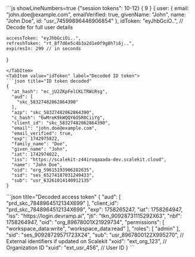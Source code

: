 

<Tabs syncKey="auth-result">
  <TabItem value="authResult" label="Auth Result">
  ```js showLineNumbers=true {"session tokens": 10-12} { 9 }
  {
    user: {
      email: "john.doe@example.com",
      emailVerified: true,
      givenName: "John",
      name: "John Doe",
      id: "usr_74599896446906854"
    },
    idToken: "eyJhbGciO..", // Decode for full user details

    accessToken: "eyJhbGciOi..",
    refreshToken: "rt_8f7d6e5c4b3a2d1e0f9g8h7i6j..",
    expiresIn: 299 // in seconds
  }
  ```
  </TabItem>
  <TabItem value="idToken" label="Decoded ID token">
  ```json title="ID token decoded"
  {
    "at_hash": "ec_jU2ZKpFelCKLTRWiRsg",
    "aud": [
      "skc_58327482062864390"
    ],
    "azp": "skc_58327482062864390",
    "c_hash": "6wMreK9kWQQY6O5R0CiiYg",
    "client_id": "skc_58327482062864390",
    "email": "john.doe@example.com",
    "email_verified": true,
    "exp": 1742975822,
    "family_name": "Doe",
    "given_name": "John",
    "iat": 1742974022,
    "iss": "https://scalekit-z44iroqaaada-dev.scalekit.cloud",
    "name": "John Doe",
    "oid": "org_59615193906282635",
    "sid": "ses_65274187031249433",
    "sub": "usr_63261014140912135"
  }
  ```
  </TabItem>
  <TabItem value="accessToken" label="Decoded access token">
      ```json title="Decoded access token"
      {
          "aud": [
            "prd_skc_7848964512134X699"
          ],
          "client_id": "prd_skc_7848964512134X699",
          "exp": 1758265247,
          "iat": 1758264947,
          "iss": "https://login.devramp.ai",
          "jti": "tkn_90928731115292X63",
          "nbf": 1758264947,
          "oid": "org_89678001X21929734",
          "permissions": [
            "workspace_data:write",
            "workspace_data:read"
          ],
          "roles": [
            "admin"
          ],
          "sid": "ses_90928729571723X24",
          "sub": "usr_8967800122X995270",
          // External identifiers if updated on Scalekit
          "xoid": "ext_org_123", // Organization ID
          "xuid": "ext_usr_456", // User ID
      }
    ```
  </TabItem>
</Tabs>